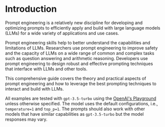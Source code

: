 # Introduction


Prompt engineering is a relatively new discipline for developing and optimizing prompts to efficiently apply and build with large language models (LLMs) for a wide variety of applications and use cases.

Prompt engineering skills help to better understand the capabilities and limitations of LLMs. Researchers use prompt engineering to improve safety and the capacity of LLMs on a wide range of common and complex tasks such as question answering and arithmetic reasoning. Developers use prompt engineering to design robust and effective prompting techniques that interface with LLMs and other tools. 

This comprehensive guide covers the theory and practical aspects of prompt engineering and how to leverage the best prompting techniques to interact and build with LLMs. 

All examples are tested with `gpt-3.5-turbo` using the [OpenAI's Playground](https://platform.openai.com/playground) unless otherwise specified. The model uses the default configurations, i.e., `temperature=1` and `top_p=1`. The prompts should also work with other models that have similar capabilities as `gpt-3.5-turbo` but the model responses may vary.

<ContentFileNames section="introduction" lang="en"/>